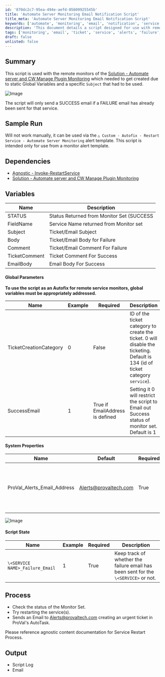```yaml
---
id: '870dc2c7-95ea-494e-aefd-05609925545b'
title: 'Automate Server Monitoring Email Notification Script'
title_meta: 'Automate Server Monitoring Email Notification Script'
keywords: ['automate', 'monitoring', 'email', 'notification', 'service']
description: 'This document details a script designed for use with remote monitors in the Automate server and CW Manage Plugin Monitoring. The script is structured to send a SUCCESS email only if a FAILURE email has already been dispatched for the monitored service, ensuring efficient communication and alert management.'
tags: ['monitoring', 'email', 'ticket', 'service', 'alerts', 'failure', 'success']
draft: false
unlisted: false
---
```

## Summary

This script is used with the remote monitors of the [Solution - Automate server and CW Manage Plugin Monitoring](https://proval.itglue.com/5078775/docs/10390988) which needed to get created due to static Global Variables and a specific `Subject` that had to be used.

![Image](../../../static/img/Automate-Server-Monitoring---Service---Restart-Autofix/image_1.png)

The script will only send a SUCCESS email if a FAILURE email has already been sent for that service.

## Sample Run

Will not work manually, it can be used via the `△ Custom - Autofix - Restart Service - Automate Server Monitoring` alert template. This script is intended only for use from a monitor alert template.

## Dependencies

- [Agnostic - Invoke-RestartService](https://proval.itglue.com/DOC-5078775-11032222)
- [Solution - Automate server and CW Manage Plugin Monitoring](https://proval.itglue.com/5078775/docs/10390988)

## Variables

| Name        | Description                                        |
|-------------|----------------------------------------------------|
| STATUS      | Status Returned from Monitor Set (SUCCESS|FAILED)  |
| FieldName   | Service Name returned from Monitor set              |
| Subject     | Ticket/Email Subject                                |
| Body        | Ticket/Email Body for Failure                       |
| Comment     | Ticket/Email Comment For Failure                    |
| TicketComment| Ticket Comment For Success                          |
| EmailBody   | Email Body For Success                              |

#### Global Parameters

**To use the script as an Autofix for remote service monitors, global variables must be appropriately addressed.**

| Name                   | Example | Required | Description                                                                                                     |
|------------------------|---------|----------|-----------------------------------------------------------------------------------------------------------------|
| TicketCreationCategory  | 0       | False    | ID of the ticket category to create the ticket. 0 will disable the ticketing. Default is 134 (id of ticket category `service`). |
| SuccessEmail           | 1       | True if EmailAddress is defined | Setting it 0 will restrict the script to Email out Success status of monitor set. Default is 1                |

#### System Properties

| Name                          | Default                                   | Required | Description                                                                                       |
|-------------------------------|-------------------------------------------|----------|---------------------------------------------------------------------------------------------------|
| ProVal_Alerts_Email_Address    | [Alerts@provaltech.com](mailto:Alerts@provaltech.com) | True     | By Default, the system property `ProVal_Alerts_Email_Address` will get set to [alerts@provaltech.com.](mailto:alerts@provaltech.com.) This can be changed in the event these alerts should be going somewhere else. |

![Image](../../../static/img/Automate-Server-Monitoring---Service---Restart-Autofix/image_2.png)

#### Script State

| Name                          | Example | Required | Description                                                                                       |
|-------------------------------|---------|----------|---------------------------------------------------------------------------------------------------|
| `\<SERVICE NAME>_Failure_Email` | 1       | True     | Keep track of whether the failure email has been sent for the `\<SERVICE>` or not.                |

## Process

- Check the status of the Monitor Set.
- Try restarting the service(s).
- Sends an Email to [Alerts@provaltech.com](mailto:Alerts@provaltech.com) creating an urgent ticket in ProVal's AutoTask.

Please reference agnostic content documentation for Service Restart Process.

## Output

- Script Log
- Email











